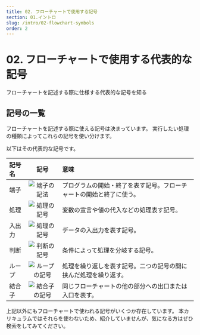 ```yaml
---
title: 02. フローチャートで使用する記号
section: 01.イントロ
slug: /intro/02-flowchart-symbols
order: 2
---
```


# 02. フローチャートで使用する代表的な記号

<p className="goal">フローチャートを記述する際に仕様する代表的な記号を知る</p>

## 記号の一覧

フローチャートを記述する際に使える記号は決まっています。
実行したい処理の種類によってこれらの記号を使い分けます。


以下はその代表的な記号です。

| 記号名 | 記号  | 意味 |
| :-- | :--: | :-- |
| 端子 | ![端子の記法](./start-end.svg) | プログラムの開始・終了を表す記号。フローチャートの開始と終了に使う。 |
| 処理 | ![処理の記号](./process.svg) | 変数の宣言や値の代入などの処理表す記号。 |
| 入出力 | ![処理の記号](./input-output.svg) | データの入出力を表す記号。 |
| 判断 | ![判断の記号](./decision-making.svg) | 条件によって処理を分岐する記号。 |
| ループ | ![ループの記号](./loop.svg) | 処理を繰り返しを表す記号。二つの記号の間に挟んだ処理を繰り返す。 |
| 結合子 | ![結合子の記号](./connector.svg) | 同じフローチャートの他の部分への出口または入口を表す。 |

上記以外にもフローチャートで使われる記号がいくつか存在しています。
本カリキュラムではそれらを使わないため、紹介していませんが、気になる方はぜひ検索をしてみてください。